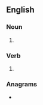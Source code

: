 ==English==

===Noun===
{{head|en|noun form}}

# {{plural of|upset|lang=en}}

===Verb===
{{head|en|verb form}}

# {{en-third-person singular of|upset}}

===Anagrams===
* {{anagrams|en|a=epsstu|set-ups|sets up|setups|steups|stupes}}